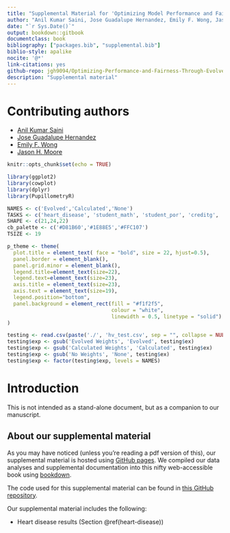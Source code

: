 ```yaml
---
title: "Supplemental Material for 'Optimizing Model Performance and Fairness Through Genetically Evolved Sample Weights'"
author: "Anil Kumar Saini, Jose Guadalupe Hernandez, Emily F. Wong, Jason H. Moore"
date: "`r Sys.Date()`"
output: bookdown::gitbook
documentclass: book
bibliography: ["packages.bib", "supplemental.bib"]
biblio-style: apalike
nocite: '@*'
link-citations: yes
github-repo: jgh9094/Optimizing-Performance-and-Fairness-Through-Evolved-Sample-Weights
description: "Supplemental material"
---
```


# Contributing authors

- [Anil Kumar Saini](https://theaksaini.github.io/)
- [Jose Guadalupe Hernandez](https://jgh9094.github.io/)
- [Emily F. Wong](https://www.cedars-sinai.edu/research-education/research/labs/bright/members.html)
- [Jason H. Moore](https://jasonhmoore.org/)

```r
knitr::opts_chunk$set(echo = TRUE)
```

```r
library(ggplot2)
library(cowplot)
library(dplyr)
library(PupillometryR)

NAMES <- c('Evolved','Calculated','None')
TASKS <- c('heart_disease', 'student_math', 'student_por', 'creditg', 'titanic', 'us_crime', 'compas_violent', 'nlsy', 'compas', 'speeddating')
SHAPE <- c(21,24,22)
cb_palette <- c('#D81B60','#1E88E5','#FFC107')
TSIZE <- 19

p_theme <- theme(
  plot.title = element_text( face = "bold", size = 22, hjust=0.5),
  panel.border = element_blank(),
  panel.grid.minor = element_blank(),
  legend.title=element_text(size=22),
  legend.text=element_text(size=23),
  axis.title = element_text(size=23),
  axis.text = element_text(size=19),
  legend.position="bottom",
  panel.background = element_rect(fill = "#f1f2f5",
                                  colour = "white",
                                  linewidth = 0.5, linetype = "solid")
)

testing <- read.csv(paste('./', 'hv_test.csv', sep = "", collapse = NULL), header = TRUE, stringsAsFactors = FALSE)
testing$exp <- gsub('Evolved Weights', 'Evolved', testing$ex)
testing$exp <- gsub('Calculated Weights', 'Calculated', testing$ex)
testing$exp <- gsub('No Weights', 'None', testing$ex)
testing$exp <- factor(testing$exp, levels = NAMES)
```

# Introduction

This is not intended as a stand-alone document, but as a companion to our manuscript.

## About our supplemental material

As you may have noticed (unless you're reading a pdf version of this), our supplemental material is hosted using [GitHub pages](https://pages.github.com/).
We compiled our data analyses and supplemental documentation into this nifty web-accessible book using [bookdown](https://bookdown.org).

The code used for this supplemental material can be found in [this GitHub repository](https://github.com/jgh9094/GPTP-2024-Lexicase-Analysis).

Our supplemental material includes the following:

- Heart disease results (Section \@ref(heart-disease))
<!-- - Standard contradictory rates results (Section \@ref(contradictory-objectives-100-results))
- Mutation On and Off results (Section \@ref(mutation-on-and-off))
- Contradictory rates results w/ 100 redundant test cases (Section \@ref(contradictory-objectives-200-results))
- Contradictory rates results w/ 200 redundant test cases (Section \@ref(contradictory-objectives-300-results))
- Contradictory rates results w/ 400 redundant test cases (Section \@ref(contradictory-objectives-500-results)) -->
